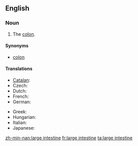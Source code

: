 ==English==
{{wikipedia}}

===Noun===
{{en-noun|sg=[[large]] [[intestine]]}}

# {{anatomy}} The [[colon]].

====Synonyms====
* [[colon]]

====Translations====
{{trans-top|bodily organ}}
* [[Catalan]]: {{t|ca|intestí gros|m}}
* Czech: {{t-|cs|tlusté střevo|n}}
* Dutch: {{t|nl|dikke darm|m}}
* French: {{t+|fr|gros intestin|m}}
* German: {{t+|de|Dickdarm|m}}
{{trans-mid}}
* Greek: {{t|el|παχύ έντερο|tr=pachý éntero|n|sc=Grek}}
* Hungarian: {{t|hu|vastagbél}}
* Italian: {{t+|it|intestino crasso|m}}
* Japanese: {{t+|ja|大腸|tr=[[だいちょう]], daichō|sc=Jpan}}
{{trans-bottom}}

[[zh-min-nan:large intestine]]
[[fr:large intestine]]
[[ta:large intestine]]